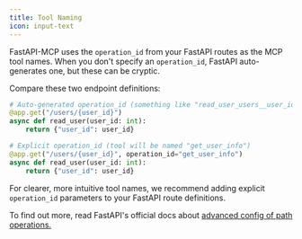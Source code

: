 ```yaml
---
title: Tool Naming
icon: input-text    
---
```


FastAPI-MCP uses the `operation_id` from your FastAPI routes as the MCP tool names. When you don't specify an `operation_id`, FastAPI auto-generates one, but these can be cryptic.

Compare these two endpoint definitions:

```python {2, 7}
# Auto-generated operation_id (something like "read_user_users__user_id__get")
@app.get("/users/{user_id}")
async def read_user(user_id: int):
    return {"user_id": user_id}

# Explicit operation_id (tool will be named "get_user_info")
@app.get("/users/{user_id}", operation_id="get_user_info")
async def read_user(user_id: int):
    return {"user_id": user_id}
```

For clearer, more intuitive tool names, we recommend adding explicit `operation_id` parameters to your FastAPI route definitions.

To find out more, read FastAPI's official docs about [advanced config of path operations.](https://fastapi.tiangolo.com/advanced/path-operation-advanced-configuration/)
